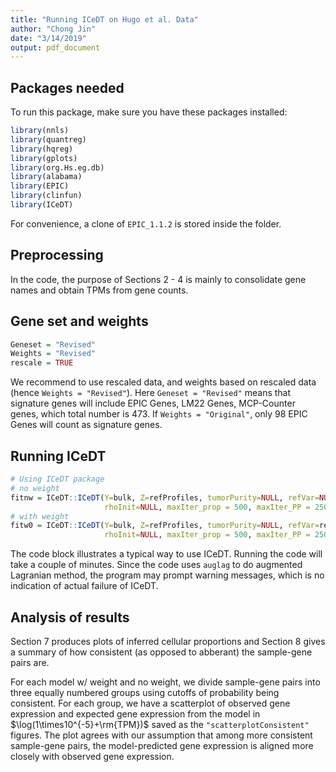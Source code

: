 ```yaml
---
title: "Running ICeDT on Hugo et al. Data"
author: "Chong Jin"
date: "3/14/2019"
output: pdf_document
---
```


## Packages needed

To run this package, make sure you have these packages installed:

```r
library(nnls)
library(quantreg)
library(hqreg)
library(gplots)
library(org.Hs.eg.db)
library(alabama)
library(EPIC)
library(clinfun)
library(ICeDT)
```

For convenience, a clone of `EPIC_1.1.2` is stored inside the folder.

## Preprocessing

In the code, the purpose of Sections 2 - 4 is mainly to consolidate gene names and obtain TPMs from gene counts.

## Gene set and weights

```r
Geneset = "Revised"
Weights = "Revised"
rescale = TRUE
```

We recommend to use rescaled data, and weights based on rescaled data (hence `Weights = "Revised"`).
Here `Geneset = "Revised"` means that signature genes will include EPIC Genes, LM22 Genes, MCP-Counter genes, which
total number is 473. If `Weights = "Original"`, only 98 EPIC Genes will count as signature genes.

## Running ICeDT

```r
# Using ICeDT package
# no weight
fitnw = ICeDT::ICeDT(Y=bulk, Z=refProfiles, tumorPurity=NULL, refVar=NULL,
                     rhoInit=NULL, maxIter_prop = 500, maxIter_PP = 250, rhoConverge = 1e-3)
# with weight
fitw0 = ICeDT::ICeDT(Y=bulk, Z=refProfiles, tumorPurity=NULL, refVar=refVar,
                     rhoInit=NULL, maxIter_prop = 500, maxIter_PP = 250, rhoConverge = 1e-3)
```

The code block illustrates a typical way to use ICeDT. Running the code will take a couple of minutes. Since the code
uses `auglag` to do augmented Lagranian method, the program may prompt warning messages, which is no indication of actual
failure of ICeDT.

## Analysis of results

Section 7 produces plots of inferred cellular proportions and Section 8 gives a summary of how consistent (as opposed to abberant) the sample-gene pairs are.

For each model w/ weight and no weight, we divide sample-gene pairs into three equally numbered groups using cutoffs of probability being consistent. 
For each group, we have a scatterplot of observed gene expression and expected gene expression from the model in $\log(1\times10^{-5}+\rm{TPM})$ saved as the `"scatterplotConsistent"` figures. The plot agrees with our assumption that among more consistent sample-gene pairs, the model-predicted gene expression is aligned more closely with observed gene expression.